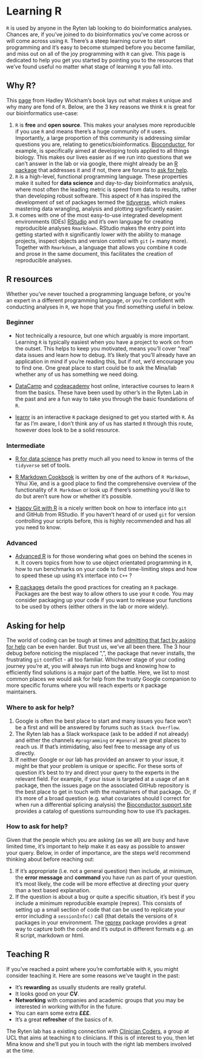 # Learning R {#learning-r}

`R` is used by anyone in the Ryten lab looking to do bioinformatics analyses. Chances are, if you've joined to do bioinformatics you've come across or will come across using `R`. There's a steep learning curve to start programming and it's easy to become stumped before you become familiar, and miss out on all of the joy programming with `R` can give. This page is dedicated to help you get you started by pointing you to the resources that we've found useful no matter what stage of learning `R` you fall into.

## Why R?

This [page](https://adv-r.hadley.nz/introduction.html#why-r) from Hadley Wickham's book lays out what makes `R` unique and why many are fond of `R`. Below, are the 3 key reasons we think `R` is great for our bioinformatics use-case:

1.  `R` is **free** and **open source**. This makes your analyses more reproducible if you use `R` and means there's a huge community of `R` users. Importantly, a large proportion of this community is addressing similar questions you are, relating to genetics/bioinformatics. [Bioconductor](https://www.bioconductor.org/), for example, is specifically aimed at developing tools applied to all things biology. This makes our lives easier as if we run into questions that we can't answer in the lab or via google, there might already be an [R package](https://bioconductor.org/packages/devel/bioc/) that addresses it and if not, there are forums to [ask for help](#asking-for-help).
2.  `R` is a high-level, functional programming language. These properties make it suited for **data science** and day-to-day bioinformatics analysis, where most often the leading metric is speed from data to results, rather than developing robust software. This aspect of `R` has inspired the development of set of packages termed the [tidyverse](https://www.tidyverse.org/), which makes mastering data wrangling, analysis and plotting significantly easier.
3.  `R` comes with one of the most easy-to-use integrated development environments (IDEs) [RStudio](https://rstudio.com/) and it's own language for creating reproducible analyses `Rmarkdown`. RStudio makes the entry point into getting started with `R` significantly lower with the ability to manage projects, inspect objects and version control with `git` (+ many more). Together with `Rmarkdown`, a language that allows you combine `R` code and prose in the same document, this facilitates the creation of reproducible analyses.

## R resources

Whether you've never touched a programming language before, or you're an expert in a different programming language, or you're confident with conducting analyses in `R`, we hope that you find something useful in below.

### Beginner {#beginner-r}

-   Not technically a resource, but one which arguably is more important. Learning `R` is typically easiest when you have a project to work on from the outset. This helps to keep you motivated, means you'll cover "real" data issues and learn how to debug. It's likely that you'll already have an application in mind if you're reading this, but if not, we'd encourage you to find one. One great place to start could be to ask the Mina/lab whether any of us has something we need doing.

-   [DataCamp](https://www.datacamp.com/?utm_source=adwords_ppc&utm_campaignid=805200711&utm_adgroupid=39268379982&utm_device=c&utm_keyword=datacamp&utm_matchtype=e&utm_network=g&utm_adpostion=&utm_creative=340731356548&utm_targetid=kwd-297372810188&utm_loc_interest_ms=&utm_loc_physical_ms=9045906&gclid=Cj0KCQiA7qP9BRCLARIsABDaZziaBxYZlLNWXXZmKSeK_0wWjAPg_JVUIy49dwAfACQMIInjumNYUCYaAr4ZEALw_wcB) and [codeacademy](https://www.codecademy.com/) host online, interactive courses to learn `R` from the basics. These have been used by other's in the Ryten Lab in the past and are a fun way to take you through the basic foundations of `R`.

-   [learnr](https://rstudio.github.io/learnr/) is an interactive `R` package designed to get you started with `R`. As far as I'm aware, I don't think any of us has started `R` through this route, however does look to be a solid resource.

### Intermediate

-   [R for data science](https://r4ds.had.co.nz/) has pretty much all you need to know in terms of the `tidyverse` set of tools.

-   [R Markdown Cookbook](https://bookdown.org/yihui/rmarkdown-cookbook/) is written by one of the authors of `R Markdown`, Yihui Xie, and is a good place to find the comprehensive overview of the functionality of `R Markdown` or look up if there's something you'd like to do but aren't sure how or whether it's possible.

-   [Happy Git with R](https://happygitwithr.com/) is a nicely written book on how to interface into `git` and GitHub from RStudio. If you haven't heard of or used `git` for version controlling your scripts before, this is highly recommended and has all you need to know.

### Advanced

-   [Advanced R](https://adv-r.hadley.nz/) is for those wondering what goes on behind the scenes in `R`. It covers topics from how to use object orientated programming in `R`, how to run benchmarks on your code to find time-limiting steps and how to speed these up using `R`'s interface into `C++` ?

-   [R packages](https://r-pkgs.org/) details the good practices for creating an `R` package. Packages are the best way to allow others to use your `R` code. You may consider packaging up your code if you want to release your functions to be used by others (either others in the lab or more widely).

## Asking for help {#asking-for-help}

The world of coding can be tough at times and [admitting that fact by asking for help](https://lcolladotor.github.io/2018/11/12/asking-for-help-is-challenging-but-is-typically-worth-it/#.X6k_X1P7RhE) can be even harder. But trust us, we've all been there. The 3 hour debug before noticing the misplaced ",", the package that never installs, the frustrating `git` conflict - all too familiar. Whichever stage of your coding journey you're at, you will always run into bugs and knowing how to efficiently find solutions is a major part of the battle. Here, we list to most common places we would ask for help from the trusty Google companion to more specific forums where you will reach experts or `R` package maintainers.

### Where to ask for help?

1.  Google is often the best place to start and many issues you face won't be a first and will be answered by forums such as `Stack Overflow`.
2.  The Ryten lab has a Slack workspace (ask to be added if not already) and either the channels `#programming` or `#general` are great places to reach us. If that's intimidating, also feel free to message any of us directly.
3.  If neither Google or our lab has provided an answer to your issue, it might be that your problem is unique or specific. For these sorts of question it's best to try and direct your query to the experts in the relevant field. For example, if your issue is targeted at a usage of an `R` package, then the issues page on the associated GitHub repository is the best place to get in touch with the maintainers of that package. Or, if it's more of a broad question (e.g. what covariates should I correct for when run a differential splicing analysis) the [Bioconductor support site](https://support.bioconductor.org/) provides a catalog of questions surrounding how to use it's packages.

### How to ask for help?

Given that the people which you are asking (as we all) are busy and have limited time, it's important to help make it as easy as possible to answer your query. Below, in order of importance, are the steps we'd recommend thinking about before reaching out:

1.  If it's appropriate (i.e. not a general question) then include, at minimum, the **error message** and **command** you have run as part of your question. It's most likely, the code will be more effective at directing your query than a text based explanation.
2.  If the question is about a bug or quite a specific situation, it's best if you include a minimum reproducible example (reprex). This consists of setting up a small section of code that can be used to replicate your error including a `sessionInfo()` call (that details the versions of `R` packages in your environment. The [reprex](https://reprex.tidyverse.org/reference/reprex.html) package provides a great way to capture both the code and it's output in different formats e.g. an R script, markdown or html.

## Teaching R

If you've reached a point where you're comfortable with `R`, you might consider teaching it. Here are some reasons we've taught in the past:

-   It's **rewarding** as usually students are really grateful.
-   It looks good on your **CV**.
-   **Networking** with companies and academic groups that you may be interested in working with/for in the future.
-   You can earn some extra **£££**.
-   It's a great **refresher** of the basics of `R`.

The Ryten lab has a existing connection with [Clinician Coders](https://github.com/ClinicianCoders/ClinicianCoders), a group at UCL that aims at teaching `R` to clinicians. If this is of interest to you, then let Mina know and she'll put you in touch with the right lab members involved at the time.

